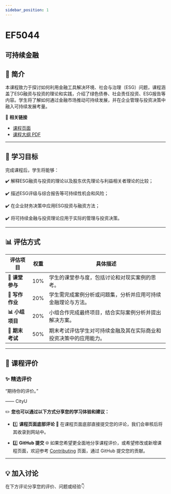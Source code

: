 ```yaml
---
sidebar_position: 1
---
```


# EF5044
## 可持续金融

## **📘 简介**
本课程致力于探讨如何利用金融工具解决环境、社会与治理（ESG）问题，课程涵盖了ESG融资与投资的理论和实践，介绍了绿色债券、社会责任投资、ESG报告等内容。学生将了解如何通过金融市场推动可持续发展，并在企业管理与投资决策中融入可持续发展考量。

🔗 **相关链接**
- [课程页面](https://www.cityu.edu.hk/catalogue/pg/202425/course/EF5044.htm)
- [课程大纲 PDF](https://www.cityu.edu.hk/catalogue/pg/202425/course/EF5044.pdf)

---

## **🎯 学习目标**

完成课程后，学生将能够：

✔️ 解释ESG融资与投资的理论以及股东优先理论与利益相关者理论的比较；

✔️ 描述ESG评级与综合报告等可持续性机会和风险；

✔️ 在企业财务决策中应用ESG投资与融资方法；

✔️ 将可持续金融与投资理论应用于实际的管理与投资决策。

---

## **📊 评估方式**

| **评估项目**          | **权重** | **具体描述**                                                                                       |
|----------------------|---------|---------------------------------------------------------------------------------------------------|
| **📄 课堂参与**       | 10%     | 学生的课堂参与度，包括讨论和对现实案例的思考。                                                    |
| **📝 写作作业**       | 20%     | 学生需完成案例分析或问题集，分析并应用可持续金融理论与方法。                                        |
| **📊 小组项目**       | 20%     | 小组合作完成最终项目，结合实际案例分析并提出解决方案。                                              |
| **📝 期末考试**       | 50%     | 期末考试评估学生对可持续金融及其在实际商业和投资决策中的应用能力。                                 |

---

## **💬 课程评价**

### ✨ **精选评价**
<div className={commentStyles.commentBox}>
    <p className={commentStyles.commentText}>
        “期待你的评价。”
    </p>
    <p className={commentStyles.commentAuthor}>—— CityU</p>
</div>

✏️ **您也可以通过以下方式分享您的学习体验和建议：**

- 1️⃣ **课程页面底部评论**
💬 在课程页面底部直接提交您的评论，我们会审核后将其收录到网站中。

- 2️⃣ **GitHub 提交**
🌐 如果您希望更全面地分享课程评价，或希望修改或新增课程页面，欢迎参考 [Contributing](https://penjc.github.io/cityU-navigator/contributing) 页面，通过 GitHub 提交您的贡献。



---

## **💡 加入讨论**

在下方评论分享您的评价、问题或经验👇
<Utterances />
